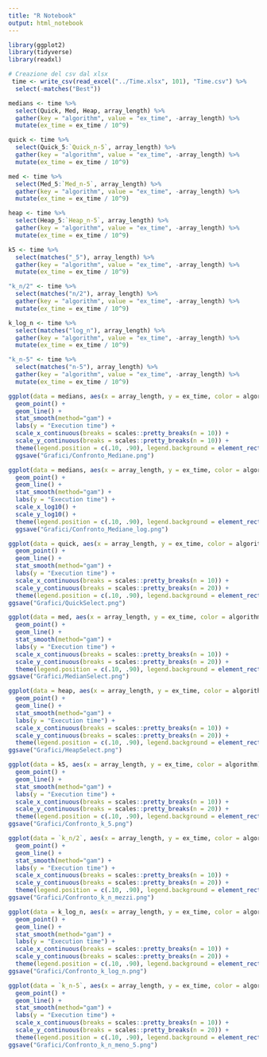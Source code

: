 ```yaml
---
title: "R Notebook"
output: html_notebook
---
```


```r
library(ggplot2)
library(tidyverse)
library(readxl)
```

```r
# Creazione del csv dal xlsx
 time <- write_csv(read_excel("../Time.xlsx", 101), "Time.csv") %>%
  select(-matches("Best"))

medians <- time %>%
  select(Quick, Med, Heap, array_length) %>%
  gather(key = "algorithm", value = "ex_time", -array_length) %>%
  mutate(ex_time = ex_time / 10^9)

quick <- time %>%
  select(Quick_5:`Quick_n-5`, array_length) %>%
  gather(key = "algorithm", value = "ex_time", -array_length) %>%
  mutate(ex_time = ex_time / 10^9)

med <- time %>%
  select(Med_5:`Med_n-5`, array_length) %>%
  gather(key = "algorithm", value = "ex_time", -array_length) %>%
  mutate(ex_time = ex_time / 10^9)

heap <- time %>%
  select(Heap_5:`Heap_n-5`, array_length) %>%
  gather(key = "algorithm", value = "ex_time", -array_length) %>%
  mutate(ex_time = ex_time / 10^9)

k5 <- time %>%
  select(matches("_5"), array_length) %>%
  gather(key = "algorithm", value = "ex_time", -array_length) %>%
  mutate(ex_time = ex_time / 10^9)

"k_n/2" <- time %>%
  select(matches("n/2"), array_length) %>%
  gather(key = "algorithm", value = "ex_time", -array_length) %>%
  mutate(ex_time = ex_time / 10^9)

k_log_n <- time %>%
  select(matches("log_n"), array_length) %>%
  gather(key = "algorithm", value = "ex_time", -array_length) %>%
  mutate(ex_time = ex_time / 10^9)

"k_n-5" <- time %>%
  select(matches("n-5"), array_length) %>%
  gather(key = "algorithm", value = "ex_time", -array_length) %>%
  mutate(ex_time = ex_time / 10^9)
```

```r
ggplot(data = medians, aes(x = array_length, y = ex_time, color = algorithm)) +
  geom_point() +
  geom_line() +
  stat_smooth(method="gam") +
  labs(y = "Execution time") +
  scale_x_continuous(breaks = scales::pretty_breaks(n = 10)) +
  scale_y_continuous(breaks = scales::pretty_breaks(n = 10)) +
  theme(legend.position = c(.10, .90), legend.background = element_rect(fill = "transparent"), legend.title=element_blank())
  ggsave("Grafici/Confronto_Mediane.png")
```
```r
ggplot(data = medians, aes(x = array_length, y = ex_time, color = algorithm)) +
  geom_point() +
  geom_line() +
  stat_smooth(method="gam") +
  labs(y = "Execution time") +
  scale_x_log10() +
  scale_y_log10() +
  theme(legend.position = c(.10, .90), legend.background = element_rect(fill = "transparent"), legend.title=element_blank())
  ggsave("Grafici/Confronto_Mediane_log.png")
```

```r
ggplot(data = quick, aes(x = array_length, y = ex_time, color = algorithm)) +
  geom_point() +
  geom_line() +
  stat_smooth(method="gam") +
  labs(y = "Execution time") +
  scale_x_continuous(breaks = scales::pretty_breaks(n = 10)) +
  scale_y_continuous(breaks = scales::pretty_breaks(n = 20)) +
  theme(legend.position = c(.10, .90), legend.background = element_rect(fill = "transparent"), legend.title=element_blank())
ggsave("Grafici/QuickSelect.png")
```

```r
ggplot(data = med, aes(x = array_length, y = ex_time, color = algorithm)) +
  geom_point() +
  geom_line() +
  stat_smooth(method="gam") +
  labs(y = "Execution time") +
  scale_x_continuous(breaks = scales::pretty_breaks(n = 10)) +
  scale_y_continuous(breaks = scales::pretty_breaks(n = 20)) +
  theme(legend.position = c(.10, .90), legend.background = element_rect(fill = "transparent"), legend.title=element_blank())
ggsave("Grafici/MedianSelect.png")
```

```r
ggplot(data = heap, aes(x = array_length, y = ex_time, color = algorithm)) +
  geom_point() +
  geom_line() +
  stat_smooth(method="gam") +
  labs(y = "Execution time") +
  scale_x_continuous(breaks = scales::pretty_breaks(n = 10)) +
  scale_y_continuous(breaks = scales::pretty_breaks(n = 20)) +
  theme(legend.position = c(.10, .90), legend.background = element_rect(fill = "transparent"), legend.title=element_blank())
ggsave("Grafici/HeapSelect.png")
```

```r
ggplot(data = k5, aes(x = array_length, y = ex_time, color = algorithm)) +
  geom_point() +
  geom_line() +
  stat_smooth(method="gam") +
  labs(y = "Execution time") +
  scale_x_continuous(breaks = scales::pretty_breaks(n = 10)) +
  scale_y_continuous(breaks = scales::pretty_breaks(n = 20)) +
  theme(legend.position = c(.10, .90), legend.background = element_rect(fill = "transparent"), legend.title=element_blank())
ggsave("Grafici/Confronto_k_5.png")
```

```r
ggplot(data = `k_n/2`, aes(x = array_length, y = ex_time, color = algorithm)) +
  geom_point() +
  geom_line() +
  stat_smooth(method="gam") +
  labs(y = "Execution time") +
  scale_x_continuous(breaks = scales::pretty_breaks(n = 10)) +
  scale_y_continuous(breaks = scales::pretty_breaks(n = 20)) +
  theme(legend.position = c(.10, .90), legend.background = element_rect(fill = "transparent"), legend.title=element_blank())
ggsave("Grafici/Confronto_k_n_mezzi.png")
```

```r
ggplot(data = k_log_n, aes(x = array_length, y = ex_time, color = algorithm)) +
  geom_point() +
  geom_line() +
  stat_smooth(method="gam") +
  labs(y = "Execution time") +
  scale_x_continuous(breaks = scales::pretty_breaks(n = 10)) +
  scale_y_continuous(breaks = scales::pretty_breaks(n = 20)) +
  theme(legend.position = c(.10, .90), legend.background = element_rect(fill = "transparent"), legend.title=element_blank())
ggsave("Grafici/Confronto_k_log_n.png")
```

```r
ggplot(data = `k_n-5`, aes(x = array_length, y = ex_time, color = algorithm)) +
  geom_point() +
  geom_line() +
  stat_smooth(method="gam") +
  labs(y = "Execution time") +
  scale_x_continuous(breaks = scales::pretty_breaks(n = 10)) +
  scale_y_continuous(breaks = scales::pretty_breaks(n = 20)) +
  theme(legend.position = c(.10, .90), legend.background = element_rect(fill = "transparent"), legend.title=element_blank())
ggsave("Grafici/Confronto_k_n_meno_5.png")
```
